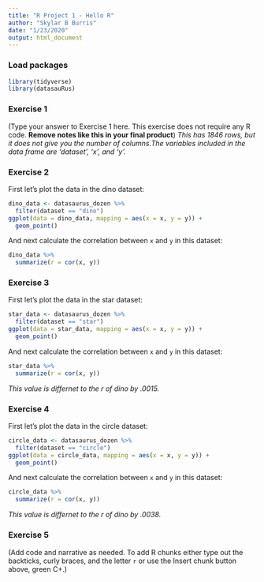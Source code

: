 ```yaml
---
title: "R Project 1 - Hello R"
author: "Skylar B Burris"
date: "1/23/2020"
output: html_document
---
```


### Load packages

```r
library(tidyverse) 
library(datasauRus)
```


### Exercise 1

(Type your answer to Exercise 1 here. This exercise does not require any R code. **Remove notes like this in your final product**)
_This has 1846 rows, but it does not give you the number of columns.The variables included in the data frame are 'dataset', 'x', and 'y'._

### Exercise 2


First let's plot the data in the dino dataset:

```r
dino_data <- datasaurus_dozen %>%
  filter(dataset == "dino")
ggplot(data = dino_data, mapping = aes(x = x, y = y)) +
  geom_point()
```

And next calculate the correlation between `x` and `y` in this dataset:

```r
dino_data %>%
  summarize(r = cor(x, y))
```

### Exercise 3


First let's plot the data in the star dataset:

```r
star_data <- datasaurus_dozen %>%
  filter(dataset == "star")
ggplot(data = star_data, mapping = aes(x = x, y = y)) +
  geom_point()
```

And next calculate the correlation between `x` and `y` in this dataset:

```r
star_data %>%
  summarize(r = cor(x, y))
```

_This value is differnet to the r of dino by .0015._

### Exercise 4

First let's plot the data in the circle dataset:

```r
circle_data <- datasaurus_dozen %>%
  filter(dataset == "circle")
ggplot(data = circle_data, mapping = aes(x = x, y = y)) +
  geom_point()
```

And next calculate the correlation between `x` and `y` in this dataset:

```r
circle_data %>%
  summarize(r = cor(x, y))
```

_This value is differnet to the r of dino by .0038._


### Exercise 5

(Add code and narrative as needed. To add R chunks either type out the backticks, curly braces, and the letter `r` or use the Insert chunk button above, green C+.)